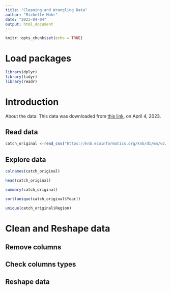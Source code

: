 ```yaml
---
title: "Cleaning and Wrangling Data"
author: "Michelle Mohr"
date: "2023-04-04"
output: html_document
---
```


```r
knitr::opts_chunk$set(echo = TRUE)
```

# Load packages
```r
library(dplyr)
library(tidyr)
library(readr)


```


# Introduction
About the data: 
This data was downloaded from [this link](https://knb.ecoinformatics.org/view/df35b.304.2), on April 4, 2023.

## Read data

```r
catch_original <-read_csv("https://knb.ecoinformatics.org/knb/d1/mn/v2/object/df35b.302.1")
```

## Explore data

```r

colnames(catch_original)

head(catch_original)

summary(catch_original)

sort(unique(catch_original$Year))

unique(catch_original$Region)

```


# Clean and Reshape data
## Remove columns 
## Check columns types 
## Reshape data
